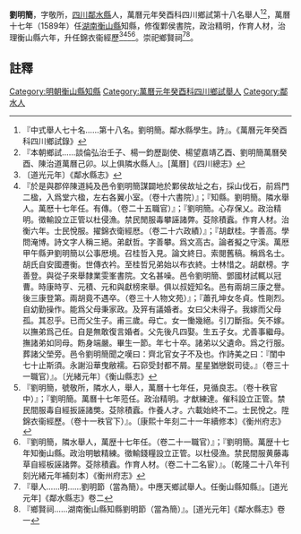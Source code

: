 {{明清人物信息框
| 姓名 = 劉明簡
| 原名 = 
| 圖片名稱=  
| 圖片大小 = 220px
| 圖片說明 =  
| 最高職務 = [[湖南|湖南]][[衡山縣|衡山縣]][[知縣|知縣]]
| 國家 = 大明
| 爵位 =
| 籍貫 = [[四川省|四川省]][[鄰水縣|鄰水縣]]
| 族裔 =  
| 旗籍 =  
| 字號 =  字敬所
| 諡號 = 
| 出生日期 = 
| 出生地點 =
| 逝世日期 =  
| 逝世地點 = 
| 墓葬 = 
| 配偶 =  
| 親屬 =   
| 出身 = 
*  萬曆元年癸酉科舉人出身
| 經歷 = 
| 著作 =  
*
*
*
}}
'''劉明簡'''{{BD|？年||？年||}}，字敬所，[[四川|四川]][[鄰水縣|鄰水縣]]人，萬曆元年癸酉科四川鄉試第十八名舉人<ref>『中式舉人七十名……第十八名。劉明簡。鄰水縣學生。詩』。《萬曆元年癸酉科四川鄉試錄》</ref><ref>『本朝鄉試……談倫弘治壬子、楊一鈞歷副使、楊望嘉靖乙酉、劉明簡萬曆癸酉、陳治道萬曆己卯。以上俱隣水縣人』。[萬曆]《四川總志》</ref>，萬曆十七年（1589年）任[[湖南|湖南]][[衡山縣|衡山縣]]知縣，修復鄴侯書院，政治精明，作育人材，治理衡山縣六年，升任錦衣衞經歷<ref>〔道光元年〕《鄰水縣志》</ref><ref>『於是與郡倅陳道純及邑令劉明簡謀闢地於鄴侯故址之右，採山伐石，前爲門二楹，入爲堂六楹，左右各翼小室。（卷十六書院）』；『知縣。劉明簡。隣水舉人。萬厯十七年任。有傳。（卷二十五職官）』；『劉明簡。心存保乂。政治精明。徵輸設立正管以杜侵漁。禁民閒服毒攀誣諸弊。芟除積蠧。作育人材。治衡六年。士民悅服。擢錦衣衛經厯。（卷二十六政績）』；『胡獻桂。字善高。學問淹博。詩文字人稱三絕。弟獻哲。字善攀。爲文高古。論者擬之守溪。萬厯甲午縣尹劉明簡以公事厯境。召桂哲入見。論文終日。索閱舊稿。稱爲名士。胡氏自安國遷衡。世傳衣衿。至桂哲兄弟始以布衣終。士林惜之。胡獻榜。字善登。與從子來舉隸業雯峯書院。文名甚噪。邑令劉明簡、鄧國材試輒以冠曹。時康時亨、元積、元和與獻榜來舉。俱以叔姪知名。邑有兩胡三康之譽。後三康登第。兩胡竟不遇卒。（卷三十人物文苑）』；『蕭孔坤女冬貞。性剛烈。自幼勤操作。能爲父母秉家政。及笄有議婚者。女曰父未得子。我嫁而父母孤。其忍乎。已而父生子。甫三歲。母亡。女一慟幾絕。引刀斷指。矢不嫁。以撫弟爲己任。自是無敢復言婚者。父先後凡四娶。生五子女。尤善事繼母。撫諸弟如同母。飭身端嚴。畢生一節。年七十卒。諸弟以父遺命。爲之行服。葬諸父塋旁。邑令劉明簡聞之嘆曰：齊北官女子不及也。作詩美之曰：『閨中七十止斯須。永謝沿華曳敝襦。石窌受封都不屑。星星猶戀鋭司徒。』（卷三十一職官）』。〔光緒元年〕《衡山縣志》</ref><ref>『劉明簡，號敬所，隣水人，舉人，萬曆十七年任，見循良志。（卷十秩官中）』；『劉明簡。萬曆十七年蒞任。政治精明。才猷練達。催科設立正管。禁民間服毒自經扳誣諸獘。芟除積蠧。作養人才。六載始終不二。士民悅之。陞錦衣衞經歷。（卷十一秩官下）』。〔康熙十年刻二十一年續修本〕《衡州府志》</ref><ref>『劉明簡，隣水舉人，萬歴十七年任。（卷二十一職官）』；『劉明簡。萬歴十七年知衡山縣。政治明敏精練。徵輸錢糧設立正管。以杜侵漁。禁民間服黄藤毒草自經板誣諸弊。芟除積蠧。作育人材。（卷二十二名宦）』。〔乾隆二十八年刊刻光緒元年補刻本〕《衡州府志》</ref>。崇祀鄉賢祠<ref>『舉人……明……劉明節（當為簡）。中應天鄉試舉人。任衡山縣知縣』。[道光元年]《鄰水縣志》卷二</ref><ref>『鄉賢祠……湖南衡山縣知縣劉明節（當為簡）』。[道光元年]《鄰水縣志》卷一</ref>。
==註釋==
{{reflist}}
{{明朝人物小作品}}
[[Category:明朝衡山縣知縣|Category:明朝衡山縣知縣]]
[[Category:萬曆元年癸酉科四川鄉試舉人|Category:萬曆元年癸酉科四川鄉試舉人]]
[[Category:鄰水人|Category:鄰水人]]
